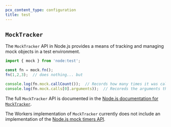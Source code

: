 ```yaml
---
pcx_content_type: configuration
title: test
---
```



<Render file="nodejs-compat-howto" product="workers" />

## `MockTracker`

The `MockTracker` API in Node.js provides a means of tracking and managing mock objects in a test
environment.

```js
import { mock } from 'node:test';

const fn = mock.fn();
fn(1,2,3);  // does nothing... but

console.log(fn.mock.callCount());  // Records how many times it was called
console.log(fn.mock.calls[0].arguments));  // Recoreds the arguments that were passed each call
```

The full `MockTracker` API is documented in the [Node.js documentation for `MockTracker`](https://nodejs.org/docs/latest/api/test.html#class-mocktracker).

The Workers implementation of `MockTracker` currently does not include an implementation of the [Node.js mock timers API](https://nodejs.org/docs/latest/api/test.html#class-mocktimers).
